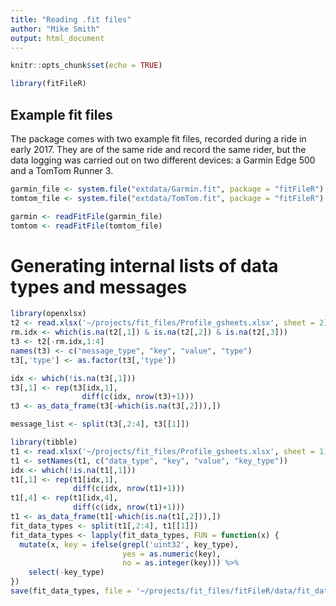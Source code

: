 ```yaml
---
title: "Reading .fit files"
author: "Mike Smith"
output: html_document
---
```


```r
knitr::opts_chunk$set(echo = TRUE)
```

```r
library(fitFileR)
```

## Example fit files

The package comes with two example fit files, recorded during a ride in early 2017.  They are of the same ride and record the same rider, but the data logging was carried out on two different devices: a Garmin Edge 500 and a TomTom Runner 3.  

```r
garmin_file <- system.file("extdata/Garmin.fit", package = "fitFileR")
tomtom_file <- system.file("extdata/TomTom.fit", package = "fitFileR")
```

```r
garmin <- readFitFile(garmin_file)
tomtom <- readFitFile(tomtom_file)
```


# Generating internal lists of data types and messages

```r
library(openxlsx)
t2 <- read.xlsx('~/projects/fit_files/Profile_gsheets.xlsx', sheet = 2)
rm.idx <- which(is.na(t2[,1]) & is.na(t2[,2]) & is.na(t2[,3]))
t3 <- t2[-rm.idx,1:4]
names(t3) <- c("message_type", "key", "value", "type")
t3[,'type'] <- as.factor(t3[,'type'])

idx <- which(!is.na(t3[,1]))
t3[,1] <- rep(t3[idx,1], 
                diff(c(idx, nrow(t3)+1)))
t3 <- as_data_frame(t3[-which(is.na(t3[,2])),])

message_list <- split(t3[,2:4], t3[[1]])
```

```r
library(tibble)
t1 <- read.xlsx('~/projects/fit_files/Profile_gsheets.xlsx', sheet = 1)[,c(1,4,3,2)]
t1 <- setNames(t1, c("data_type", "key", "value", "key_type"))
idx <- which(!is.na(t1[,1]))
t1[,1] <- rep(t1[idx,1], 
              diff(c(idx, nrow(t1)+1)))
t1[,4] <- rep(t1[idx,4], 
              diff(c(idx, nrow(t1)+1)))
t1 <- as_data_frame(t1[-which(is.na(t1[,2])),])
fit_data_types <- split(t1[,2:4], t1[[1]])
fit_data_types <- lapply(fit_data_types, FUN = function(x) {
  mutate(x, key = ifelse(grepl('uint32', key_type), 
                         yes = as.numeric(key), 
                         no = as.integer(key))) %>%
    select(-key_type)
})
save(fit_data_types, file = '~/projects/fit_files/fitFileR/data/fit_data_types.rda')
```


